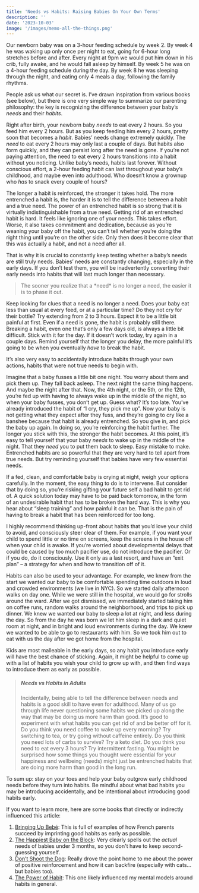 ```yaml
---
title: 'Needs vs Habits: Raising Babies On Your Own Terms'
description: ''
date: '2023-10-03'
image: '/images/memo-all-the-things.png'
---
```


Our newborn baby was on a 3-hour feeding schedule by week 2. By week 4 he was waking up only once per night to eat, going for 6-hour long stretches before and after. Every night at 9pm we would put him down in his crib, fully awake, and he would fall asleep by himself. By week 5 he was on a 4-hour feeding schedule during the day. By week 8 he was sleeping through the night, and eating only 4 meals a day, following the family rhythms.

People ask us what our secret is. I’ve drawn inspiration from various books (see below), but there is one very simple way to summarize our parenting philosophy: the key is recognizing the difference between your baby’s *needs* and their *habits*.

Right after birth, your newborn baby *needs* to eat every 2 hours. So you feed him every 2 hours. But as you keep feeding him every 2 hours, pretty soon that becomes a *habit*. Babies’ needs change extremely quickly. The *need* to eat every 2 hours may only last a couple of days. But habits also form quickly, and they can persist long after the need is gone. If you’re not paying attention, the need to eat every 2 hours transitions into a habit without you noticing. Unlike baby’s needs, habits last forever. Without conscious effort, a 2-hour feeding habit can last throughout your baby’s childhood, and maybe even into adulthood. Who doesn’t know a grownup who *has* to snack every couple of hours?

The longer a habit is reinforced, the stronger it takes hold. The more entrenched a habit is, the harder it is to tell the difference between a habit and a true need. The power of an entrenched habit is so strong that it is virtually indistinguishable from a true need. Getting rid of an entrenched habit is hard. It feels like ignoring one of your needs. This takes effort. Worse, it also takes commitment and dedication, because as you’re weaning your baby off the habit, you can’t tell whether you’re doing the right thing until you’re on the other side. Only then does it become clear that this was actually a habit, and not a need after all.

That is why it is crucial to constantly keep testing whether a baby’s needs are still truly needs. Babies’ needs are constantly changing, especially in the early days. If you don’t test them, you will be inadvertently converting their early needs into habits that will last much longer than necessary.

<blockquote className="quote">The sooner you realize that a *need* is no longer a need, the easier it is to phase it out.</blockquote>

Keep looking for clues that a need is no longer a need. Does your baby eat less than usual at every feed, or at a particular time? Do they not cry for their bottle? Try extending from 2 to 3 hours. Expect it to be a little bit painful at first. Even if a need is gone, the habit is probably still there. Breaking a habit, even one that’s only a few days old, is always a little bit difficult. Stick with it for the day. If it doesn’t work today, try again in a couple days. Remind yourself that the longer you delay, the more painful it’s going to be when you eventually *have* to break the habit.

It’s also very easy to accidentally introduce habits through your own actions, habits that were not true needs to begin with.

Imagine that a baby fusses a little bit one night. You worry about them and pick them up. They fall back asleep. The next night the same thing happens. And maybe the night after that. Now, the 4th night, or the 5th, or the 12th, you’re fed up with having to always wake up in the middle of the night, so when your baby fusses, you don’t get up. Guess what? It’s too late. You’ve already introduced the habit of “I cry, they pick me up”. Now your baby is not getting what they expect after they fuss, and they’re going to cry like a banshee because that habit is already entrenched. So you give in, and pick the baby up again. In doing so, you’re reinforcing the habit further. The longer you stick with this, the stronger the habit becomes. At this point, it’s easy to tell yourself that your baby *needs* to wake up in the middle of the night. That they *need* you to put them back to sleep. Easy mistake to make. Entrenched habits are so powerful that they are very hard to tell apart from true needs. But try reminding yourself that babies have very few essential needs.

If a fed, clean, and comfortable baby is crying at night, weigh your options carefully. In the moment, the easy thing to do is to intervene. But consider that by doing so, you’re risking gifting your future self a bad habit to get rid of. A quick solution today may have to be paid back tomorrow, in the form of an undesirable habit that has to be broken the hard way. This is why you hear about “sleep training” and how painful it can be. That is the pain of having to break a habit that has been reinforced for too long.

I highly recommend thinking up-front about habits that you’d love your child to avoid, and consciously steer clear of them. For example, if you want your child to spend little or no time on screens, keep the screens in the house off when your child is awake. If you’re worried about developmental delays that could be caused by too much pacifier use, do not introduce the pacifier. Or if you do, do it consciously. Use it only as a last resort, and have an “exit plan” – a strategy for when and how to transition off of it.

Habits can also be used to your advantage. For example, we knew from the start we wanted our baby to be comfortable spending time outdoors in loud and crowded environments (we live in NYC). So we started daily afternoon walks on day one. While we were still in the hospital, we would go for strolls around the ward. After we got dismissed, we immediately started taking him on coffee runs, random walks around the neighborhood, and trips to pick up dinner. We knew we wanted our baby to sleep a lot at night, and less during the day. So from the day he was born we let him sleep in a dark and quiet room at night, and in bright and loud environments during the day. We knew we wanted to be able to go to restaurants with him. So we took him out to eat with us the day after we got home from the hospital.

Kids are most malleable in the early days, so any habit you introduce early will have the best chance of sticking. Again, it might be helpful to come up with a list of habits you wish your child to grow up with, and then find ways to introduce them as early as possible.

> ##### Needs vs Habits in Adults
> Incidentally, being able to tell the difference between needs and habits is a good skill to have even for adulthood. Many of us go through life never questioning some habits we picked up along the way that may be doing us more harm than good. It’s good to experiment with what habits you can get rid of and be better off for it. Do you think you need coffee to wake up every morning? Try switching to tea, or try going without caffeine entirely. Do you think you need lots of carbs to survive? Try a keto diet. Do you think you need to eat every 3 hours? Try intermittent fasting. You might be surprised how some things you thought were essential for your happiness and wellbeing (needs) might just be entrenched habits that are doing more harm than good in the long run.

To sum up: stay on your toes and help your baby outgrow early childhood needs before they turn into habits. Be mindful about what bad habits you may be introducing accidentally, and be intentional about introducing good habits early.

If you want to learn more, here are some books that directly or indirectly influenced this article:

1. [Bringing Up Bebé](https://a.co/d/gysjlly): This is full of examples of how French parents succeed by imprinting good habits as early as possible.
2. [The Happiest Baby on the Block](https://a.co/d/8PMpbxA): Very clearly spells out the *actual* needs of babies under 3 months, so you don't have to keep second-guessing yourself.
3. [Don’t Shoot the Dog](https://a.co/d/a6NZoQc): Really drove the point home to me about the power of positive reinforcement and how it can backfire (especially with cats... but babies too).
4. [The Power of Habit](https://a.co/d/a6NZoQc): This one likely influenced my mental models around habits in general.


